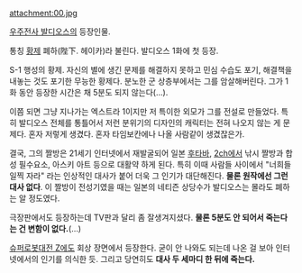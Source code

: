 attachment:00.jpg

[[우주전사 발디오스]]의 등장인물.

통칭 [[황제]] 폐하(陛下. 헤이카)라 불린다.
발디오스 1화에 첫 등장.

S-1 행성의 황제. 자신의 별에 생긴 문제를 해결하지 못하고 민심 수습도 포기, 해결책을 내놓는 것도 포기한 무능한 황제다. 분노한 군 상층부에서는 그를 암살해버린다. 그가 1화 동안 등장한 시간은 채 5분도 되지 않는다(…).

이쯤 되면 그냥 지나가는 엑스트라 1이지만 저 특이한 외모가 그를 전설로 만들었다. 특히 발디오스 전체를 통틀어서 저런 분위기의 디자인의 캐릭터는 전혀 나오지 않는 게 문제다. 혼자 저렇게 생겼다. 혼자 타임보칸에나 나올 사람같이 생겼잖은가.

결국, 그의 짤방은 21세기 인터넷에서 재발굴되어 일본 [[후타바]], [[2ch]]에서 낚시 짤방과 합성 필수요소, 아스키 아트 등으로 대활약 하게 된다. 특히 이때 사람들 사이에서 "너희들 일찍 자라" 라는 인상적인 대사가 붙어 더욱 그 인기가 대단해진다. '''물론 원작에선 그런 대사 없다'''. 이 짤방이 전성기였을 때는 일본의 네티즌 상당수가 발디오스는 몰라도 폐하는 알 정도였다.

극장판에서도 등장하는데 TV판과 달리 좀 잘생겨지셨다. '''물론 5분도 안 되어서 죽는다는 건 변함이 없다.'''(…)

[[슈퍼로봇대전 Z]]에도 회상 장면에서 등장한다. 굳이 안 나와도 되는데 나온 걸 보아 인터넷에서의 인기를 의식한 듯. 그리고 당연히도 '''대사 두 세마디 한 뒤에 죽는다.'''
